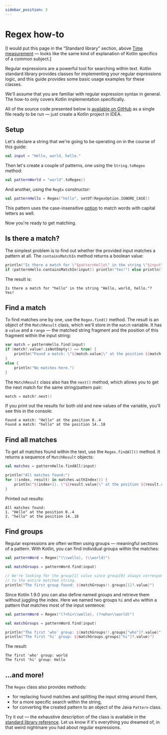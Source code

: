 ```yaml
---
sidebar_position: 3
---
```


# Regex how-to

[I would put this page in the “Standard library” section, above [Time measurement](https://kotlinlang.org/docs/time-measurement.html) — looks like the same kind of explanation of Kotlin specifics of a common subject.]

Regular expressions are a powerful tool for searching within text. Kotlin standard library provides classes for implementing your regular expressions logic, and this guide provides some basic usage examples for these classes.

We'll assume that you are familiar with regular expression syntax in general. The how-to only covers Kotlin implementation specifically.

All of the source code presented below is [available on GitHub](https://github.com/zamulla/jet-test/blob/main/code-examples/regex.kt) as a single file ready to be run — just create a Kotlin project in IDEA.


## Setup

Let's declare a string that we're going to be operating on in the course of this guide:

```kotlin
val input = "Hello, world, hello."
```

Then let's create a couple of patterns, one using the `String.toRegex` method:

```kotlin
val patternWorld = "world".toRegex()
```

And another, using the `RegEx` constructor:

```kotlin
val patternHello = Regex("hello", setOf(RegexOption.IGNORE_CASE))
```

This pattern uses the case-insensitive [option](https://kotlinlang.org/api/latest/jvm/stdlib/kotlin.text/-regex-option/) to match words with capital letters as well.

Now you're ready to get matching.

## Is there a match?

The simplest problem is to find out whether the provided input matches a pattern at all. The `containsMatchIn` method returns a boolean value:

```kotlin
println("Is there a match for \"$patternHello\" in the string \"$input\"?")
if (patternHello.containsMatchIn(input)) println("Yes!") else println("Nope.")
```

The result is:

```text
Is there a match for "hello" in the string "Hello, world, hello."?
Yes!
```

## Find a match

To find matches one by one, use the `Regex.find()` method. The result is an object of the `MatchResult` class, which we'll store in the `match` variable. It has a `value` and a `range` — the matched string fragment and the position of this fragment within the input string:

```kotlin
var match = patternHello.find(input)
if (match?.value?.isNotEmpty() == true) {
    println("Found a match: \"${match.value}\" at the position ${match.range}")
}
else {
    println("No matches here.")
}
```

The `MatchResult` class also has the `next()` method, which allows you to get the next match for the same string/pattern pair:

```kotlin
match = match?.next()
```

If you print out the results for both old and new values of the variable, you'll see this in the console:

```text
Found a match: "Hello" at the position 0..4
Found a match: "hello" at the position 14..18
```

## Find all matches

To get all matches found within the text, use the `Regex.findAll()` method. It returns a sequence of `MatchResult` objects:

```kotlin
val matches = patternHello.findAll(input)

println("All matches found:")
for ((index, result) in matches.withIndex()) {
    println("${index+1}. \"${result.value}\" at the position ${result.range}")
}
```

Printed out results:

```text
All matches found:
1. "Hello" at the position 0..4
2. "hello" at the position 14..18
```

## Find groups

Regular expressions are often written using groups — meaningful sections of a pattern. With Kotlin, you can find individual groups within the matches:

```kotlin
val patternWord = Regex("(\\wello), (\\world)")

val matchGroups = patternWord.find(input)

// We're looking for the group[1] value since group[0] always corresponds
// to the entire matched string.
println("The first group found: ${matchGroups!!.groups[1]?.value}")
```

Since Kotlin 1.9.0 you can also define named groups and retrieve them without juggling the index. Here we named two groups `hi` and `who` within a pattern that matches most of the input sentence:

```kotlin
val patternWord = Regex("(?<hi>\\wello), (?<who>\\world)")

val matchGroups = patternWord.find(input)

println("The first 'who' group: ${matchGroups!!.groups["who"]?.value}")
println("The first 'hi' group: ${matchGroups.groups["hi"]?.value}")
```

The result:

```
The first 'who' group: world
The first 'hi' group: Hello
```

## ...and more!

The `Regex` class also provides methods:

* for replacing found matches and splitting the input string around them,
* for a more specific search within the string,
* for converting the created pattern to an object of the Java `Pattern` class.

Try it out — the exhaustive description of the class is available in the [standard library reference](https://kotlinlang.org/api/latest/jvm/stdlib/kotlin.text/-regex/). Let us know if it's everything you dreamed of, in that weird nightmare you had about regular expressions.